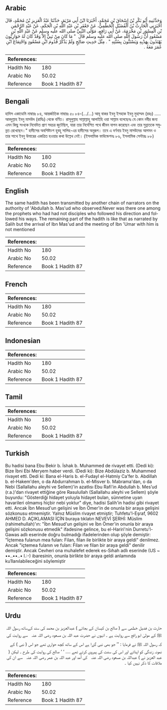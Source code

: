 ## Arabic


<div dir="rtl" lang="ar" style={{fontSize:'larger',backgroundColor:'#f8f9fa',padding:20}}>
وَحَدَّثَنِيهِ أَبُو بَكْرِ بْنُ إِسْحَاقَ بْنِ مُحَمَّدٍ، أَخْبَرَنَا ابْنُ أَبِي مَرْيَمَ، حَدَّثَنَا عَبْدُ الْعَزِيزِ بْنُ مُحَمَّدٍ، قَالَ أَخْبَرَنِي الْحَارِثُ بْنُ الْفُضَيْلِ الْخَطْمِيُّ، عَنْ جَعْفَرِ بْنِ عَبْدِ اللَّهِ بْنِ الْحَكَمِ، عَنْ عَبْدِ الرَّحْمَنِ بْنِ الْمِسْوَرِ بْنِ مَخْرَمَةَ، عَنْ أَبِي رَافِعٍ، مَوْلَى النَّبِيِّ صلى الله عليه وسلم عَنْ عَبْدِ اللَّهِ بْنِ مَسْعُودٍ أَنَّ رَسُولَ اللَّهِ صلى الله عليه وسلم قَالَ ‏ "‏ مَا كَانَ مِنْ نَبِيٍّ إِلاَّ وَقَدْ كَانَ لَهُ حَوَارِيُّونَ يَهْتَدُونَ بِهَدْيِهِ وَيَسْتَنُّونَ بِسُنَّتِهِ ‏"‏ ‏.‏ مِثْلَ حَدِيثِ صَالِحٍ وَلَمْ يَذْكُرْ قُدُومَ ابْنِ مَسْعُودٍ وَاجْتِمَاعَ ابْنِ عُمَرَ مَعَهُ ‏.‏
</div>
<div style={{backgroundColor:'#f8f9fa',padding:20, marginBottom: 10}}><table> <thead> <tr> <th>References:</th> <th></th> </tr> </thead> <tbody><tr><td>Hadith No</td><td>180</td></tr><tr><td>Arabic No</td><td>50.02</td></tr><tr><td>Reference</td><td>Book 1 Hadith 87</td></tr></tbody></table></div>

## Bengali


<div dir="ltr" lang="bn" style={{fontSize:'larger',backgroundColor:'#f8f9fa',padding:20}}>
হাদিস একাডেমি নাম্বারঃ ৮৪, আন্তর্জাতিক নাম্বারঃ ৫০ ৮৪-(.../...) আবূ বাকর ইবনু ইসহাক ইবনু মুহাম্মদ (রহঃ) ..... আবদুল্লাহ ইবনু মাসউদ (রাযিঃ) থেকে বর্ণিত। রাসূলুল্লাহ সাল্লাল্লাহু আলাইহি ওয়া সাল্লাম বলেছেনঃ যে কোন নবীর জন্য এমন কিছু সংখ্যক নিবেদিত প্রাণ সহচর জুটেছিল, যারা তার নির্দেশিত পথে জীবন যাপন করেছেন এবং তার সুন্নাতকে সমুন্নত রেখেছেন।" হাদীসের অবশিষ্টাংশ হুবহু সালিহ-এর হাদীসের অনুরূপ। তবে এ বর্ণনায় ইবনু মাসউদের আগমন ও তার সাথে ইবনু উমারের একত্রিত হওয়ার কথা উল্লেখ নেই। (ইসলামিক ফাউন্ডেশনঃ ৮৬, ইসলামিক সেন্টারঃ ৮৮)
</div>
<div style={{backgroundColor:'#f8f9fa',padding:20, marginBottom: 10}}><table> <thead> <tr> <th>References:</th> <th></th> </tr> </thead> <tbody><tr><td>Hadith No</td><td>180</td></tr><tr><td>Arabic No</td><td>50.02</td></tr><tr><td>Reference</td><td>Book 1 Hadith 87</td></tr></tbody></table></div>

## English


<div dir="ltr" lang="en" style={{fontSize:'larger',backgroundColor:'#f8f9fa',padding:20}}>
The same hadith has been transmitted by another chain of narrators on the authority of 'Abdullah b. Mas'ud who observed:Never was there one among the prophets who had had not disciples who followed his direction and followed his ways. The remaining part of the hadith is like that as narrated by Salih but the arrival of Ibn Mas'ud and the meeting of Ibn 'Umar with him is not mentioned
</div>
<div style={{backgroundColor:'#f8f9fa',padding:20, marginBottom: 10}}><table> <thead> <tr> <th>References:</th> <th></th> </tr> </thead> <tbody><tr><td>Hadith No</td><td>180</td></tr><tr><td>Arabic No</td><td>50.02</td></tr><tr><td>Reference</td><td>Book 1 Hadith 87</td></tr></tbody></table></div>

## French


<div dir="ltr" lang="fr" style={{fontSize:'larger',backgroundColor:'#f8f9fa',padding:20}}>

</div>
<div style={{backgroundColor:'#f8f9fa',padding:20, marginBottom: 10}}><table> <thead> <tr> <th>References:</th> <th></th> </tr> </thead> <tbody><tr><td>Hadith No</td><td>180</td></tr><tr><td>Arabic No</td><td>50.02</td></tr><tr><td>Reference</td><td>Book 1 Hadith 87</td></tr></tbody></table></div>

## Indonesian


<div dir="ltr" lang="id" style={{fontSize:'larger',backgroundColor:'#f8f9fa',padding:20}}>

</div>
<div style={{backgroundColor:'#f8f9fa',padding:20, marginBottom: 10}}><table> <thead> <tr> <th>References:</th> <th></th> </tr> </thead> <tbody><tr><td>Hadith No</td><td>180</td></tr><tr><td>Arabic No</td><td>50.02</td></tr><tr><td>Reference</td><td>Book 1 Hadith 87</td></tr></tbody></table></div>

## Tamil


<div dir="ltr" lang="ta" style={{fontSize:'larger',backgroundColor:'#f8f9fa',padding:20}}>

</div>
<div style={{backgroundColor:'#f8f9fa',padding:20, marginBottom: 10}}><table> <thead> <tr> <th>References:</th> <th></th> </tr> </thead> <tbody><tr><td>Hadith No</td><td>180</td></tr><tr><td>Arabic No</td><td>50.02</td></tr><tr><td>Reference</td><td>Book 1 Hadith 87</td></tr></tbody></table></div>

## Turkish


<div dir="ltr" lang="tr" style={{fontSize:'larger',backgroundColor:'#f8f9fa',padding:20}}>
Bu hadisi bana Ebu Bekir b. İshak b. Muhammed de rivayet etti. (Dedi ki): Bize İbni Ebi Meryem haber verdi. (Dedi ki): Bize Abdülaziz b. Muhammed rivayet etti. Dedi ki: Bana el-Haris b. el-Fudayl el-Hatmiy Ca'fer b. Abdillah b. el-Hakem'den, o da Abdurrahman b. el-Misver b. Mabrama'dan, o da Nebi (Sallallahu aleyhi ve Sellem)'in azatlısı Ebu Rafi'in Abdullah b. Mes’ud (r.a.)'dan rivayet ettiğine göre Rasulullah (Sallallahu aleyhi ve Sellem) şöyle buyurdu: "Gösterdiği hidayet yoluyla hidayet bulan, sünnetine uyan havarileri olmamış hiçbir nebi yoktur" diye, hadisi Salih'in hadisi gibi rivayet etti. Ancak İbn Mesud'un gelişini ve İbn Ömer'in de onunla bir araya gelişini sözkonusu etmemiştir. Yalnız Müslim rivayet etmiştir; Tuhfetu'l-Eşraf, 9602 AHMED D. AÇIKLAMASI İÇİN buraya tıklatın NEVEVİ ŞERHİ: Müslim (rahimehullah)'ın: "İbn Mesud'un gelişini ve İbn Ömer'in onunla bir araya gelişini sözkonusu etmedik" ifadesine gelince, bu el-Hariri'nin Durretu'l-Gawas adlı eserinde doğru bulmadığı ifadelerinden olup şöyle demiştir: "İçtemea fulanun mea fulan: Filan, filan ile birlikte bir araya geldi" denilmez. Ancak "içtemea fulanın ve fulan: Filan ve filan bir araya geldi" denilir demiştir. Ancak Cevheri ona muhalefet ederek es-Sıhah adlı eserinde (US ~ ••..••..• l.:-) ibaresinin, onunla birlikte bir araya geldi anlamında ku1lanılabileceğini söylemiştir
</div>
<div style={{backgroundColor:'#f8f9fa',padding:20, marginBottom: 10}}><table> <thead> <tr> <th>References:</th> <th></th> </tr> </thead> <tbody><tr><td>Hadith No</td><td>180</td></tr><tr><td>Arabic No</td><td>50.02</td></tr><tr><td>Reference</td><td>Book 1 Hadith 87</td></tr></tbody></table></div>

## Urdu


<div dir="rtl" lang="ur" style={{fontSize:'larger',backgroundColor:'#f8f9fa',padding:20}}>
حارث بن فضیل خطمی سے ( صالح بن کیسان کے بجائے ) عبدالعزیز بن محمد کی سند کےساتھ رسول اللہ ﷺ کے مولیٰ ابو رافع سے روایت ہے ۔ انہوں نے حضرت عبد اللہ بن مسعود ‌رضی ‌اللہ ‌عنہ ‌ ‌ سے روایت کی کہ رسول اللہ ﷺ نے فرمایا : ’’ جو بھی نبی گزرا ہے اس کے ساتھ کچھ حواری تھے جو اس ( نبی ) کے نمونہ زندگی کو اپناتے اور اس کی سنت کی پیروی کرتے تھے .... ‘ ‘ صالح کی روایت کی طرح ۔ لیکن ( عبد العزیز نے ) عبداللہ بن مسعود ‌رضی ‌اللہ ‌عنہ ‌ ‌ کی آمد اور عبد اللہ بن عمر ‌رضی ‌اللہ ‌عنہ ‌ ‌ سے ان کی ملاقات کا ذکر نہیں کیا ۔
</div>
<div style={{backgroundColor:'#f8f9fa',padding:20, marginBottom: 10}}><table> <thead> <tr> <th>References:</th> <th></th> </tr> </thead> <tbody><tr><td>Hadith No</td><td>180</td></tr><tr><td>Arabic No</td><td>50.02</td></tr><tr><td>Reference</td><td>Book 1 Hadith 87</td></tr></tbody></table></div>